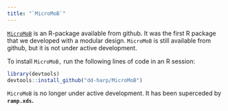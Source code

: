 ```yaml
---
title: "`MicroMoB`"
---
```


[`MicroMoB`](https://dd-harp.github.io/MicroMoB/) is an R-package available from github. It was the first R package that we developed with a modular design. `MicroMoB` is still available from github, but it is not under active development. 

To install `MicroMoB,` run the following lines of code in an R session:
 
```r
library(devtools)
devtools::install_github("dd-harp/MicroMoB")
```

`MicroMoB` is no longer under active development. It has been superceded by **`ramp.xds`.**